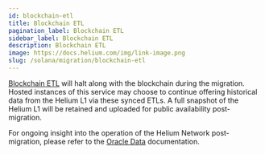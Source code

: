 ```yaml
---
id: blockchain-etl
title: Blockchain ETL
pagination_label: Blockchain ETL
sidebar_label: Blockchain ETL
description: Blockchain ETL
image: https://docs.helium.com/img/link-image.png
slug: /solana/migration/blockchain-etl
---
```



[Blockchain ETL](https://github.com/helium/blockchain-etl) will halt along with the blockchain during the migration. Hosted instances of this service may choose to continue offering historical data from the Helium L1 via these synced ETLs. A full snapshot of the Helium L1 will be retained and uploaded for public availability post-migration.

For ongoing insight into the operation of the Helium Network post-migration, please refer to the
[Oracle Data](/oracles/oracle-data) documentation.
